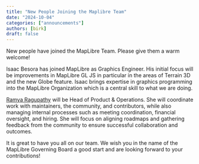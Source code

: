 ```yaml
---
title: "New People Joining the Maplibre Team"
date: "2024-10-04"
categories: ["announcements"]
authors: [birk]
draft: false
---
```


New people have joined the MapLibre Team. Please give them a warm welcome!

Isaac Besora has joined MapLibre as Graphics Engineer. His initial focus will be improvements in MapLibre GL JS in particular in the areas of Terrain 3D and the new Globe feature. Isaac brings expertise in graphics programming into the MapLibre Organization which is a central skill to what we are doing.

[Ramya Ragupathy](about/ramya/) will be Head of Product & Operations. She will coordinate work with maintainers, the community, and contributors, while also managing internal processes such as meeting coordination, financial oversight, and hiring. She will focus on aligning roadmaps and gathering feedback from the community to ensure successful collaboration and outcomes.

It is great to have you all on our team. We wish you in the name of the MapLibre Governing Board a good start and are looking forward to your contributions!
